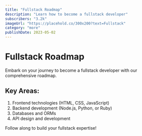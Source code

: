```yaml
---
title: "Fullstack Roadmap"
description: "Learn how to become a fullstack developer"
subscribers: "3.2k"
imageUrl: "https://placehold.co/300x200?text=Fullstack"
category: "more"
publishDate: 2023-05-02
---
```


# Fullstack Roadmap

Embark on your journey to become a fullstack developer with our comprehensive roadmap.

## Key Areas:

1. Frontend technologies (HTML, CSS, JavaScript)
2. Backend development (Node.js, Python, or Ruby)
3. Databases and ORMs
4. API design and development

Follow along to build your fullstack expertise!
